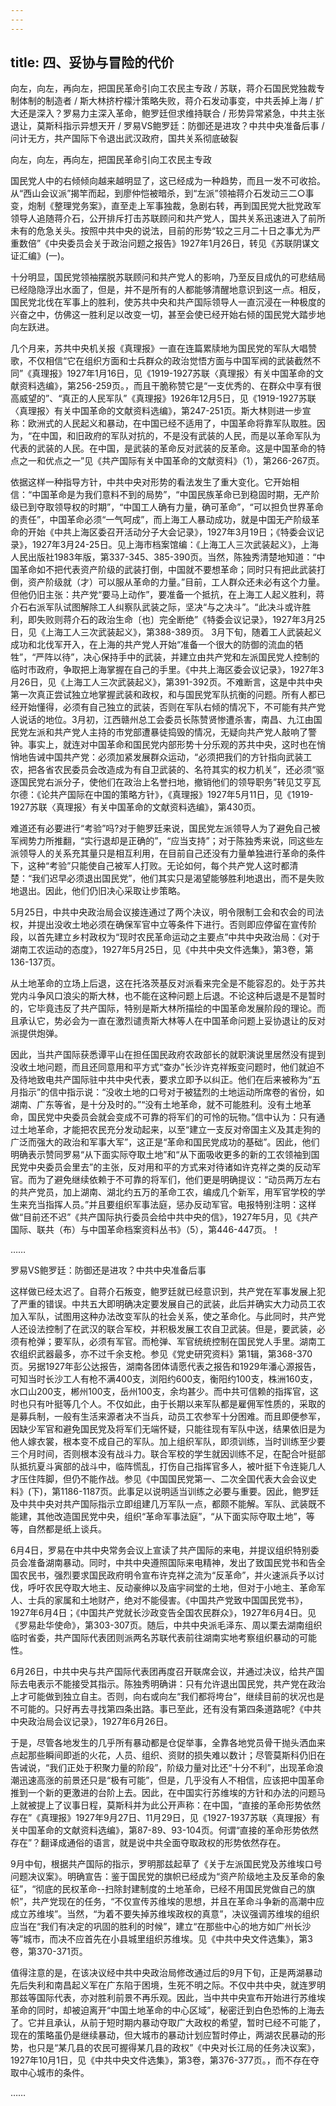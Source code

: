```yaml
---
---
---
```

title: 四、妥协与冒险的代价
---




向左，向左，再向左，把国民革命引向工农民主专政 / 苏联，蒋介石国民党独裁专制体制的制造者 / 斯大林挤柠檬汁策略失败，蒋介石发动事变，中共丢掉上海 / 扩大还是深入？罗易力主深入革命，鲍罗廷但求维持联合 / 形势异常紧急，中共主张退让，莫斯科指示异想天开 / 罗易VS鲍罗廷：防御还是进攻？中共中央准备后事 / 问计无方，共产国际下令退出武汉政府，国共关系彻底破裂



向左，向左，再向左，把国民革命引向工农民主专政

国民党人中的右倾倾向越来越明显了，这已经成为一种趋势，而且一发不可收拾。从“西山会议派”揭竿而起，到廖仲恺被暗杀，到“左派”领袖蒋介石发动三二○事变，炮制《整理党务案》，直至走上军事独裁，急剧右转，再到国民党大批党政军领导人追随蒋介石，公开排斥打击苏联顾问和共产党人，国共关系迅速进入了前所未有的危急关头。按照中共中央的说法，目前的形势“较之三月二十日之事尤为严重数倍”《中央委员会关于政治问题之报告》1927年1月26日，转见《苏联阴谋文证汇编》(一)。

十分明显，国民党领袖摆脱苏联顾问和共产党人的影响，乃至反目成仇的可悲结局已经隐隐浮出水面了，但是，并不是所有的人都能够清醒地意识到这一点。相反，国民党北伐在军事上的胜利，使苏共中央和共产国际领导人一直沉浸在一种极度的兴奋之中，仿佛这一胜利足以改变一切，甚至会使已经开始右倾的国民党大踏步地向左跃进。

几个月来，苏共中央机关报《真理报》一直在连篇累牍地为国民党的军队大唱赞歌，不仅相信“它在组织方面和士兵群众的政治觉悟方面与中国军阀的武装截然不同”《真理报》1927年1月16日，见《1919-1927苏联〈真理报〉有关中国革命的文献资料选编》，第256-259页。，而且干脆称赞它是“一支优秀的、在群众中享有很高威望的”、“真正的人民军队”《真理报》1926年12月5日，见《1919-1927苏联〈真理报〉有关中国革命的文献资料选编》，第247-251页。斯大林则进一步宣称：欧洲式的人民起义和暴动，在中国已经不适用了，中国革命将靠军队取胜。因为，“在中国，和旧政府的军队对抗的，不是没有武装的人民，而是以革命军队为代表的武装的人民。在中国，是武装的革命反对武装的反革命。这是中国革命的特点之一和优点之一”见《共产国际有关中国革命的文献资料》（1），第266-267页。

依据这样一种指导方针，中共中央对形势的看法发生了重大变化。它开始相信：“中国革命是为我们意料不到的局势”，“中国民族革命已到稳固时期，无产阶级已到夺取领导权的时期”，“中国工人确有力量，确可革命”，“可以担负世界革命的责任”，中国革命必须“一气呵成”，而上海工人暴动成功，就是中国无产阶级革命的开始《中共上海区委召开活动分子大会记录》，1927年3月19日；《特委会议记录》，1927年3月24-25日。见上海市档案馆编：《上海工人三次武装起义》，上海人民出版社1983年版，第337-345、385-390页。当然，陈独秀清楚地知道：“中国革命如不把代表资产阶级的武装打倒，中国就不要想革命；同时只有把此武装打倒，资产阶级就（才）可以服从革命的力量。”目前，工人群众还未必有这个力量。但他仍旧主张：共产党“要马上动作”，要准备一个抵抗，在上海工人起义胜利，蒋介石右派军队试图解除工人纠察队武装之际，坚决“与之决斗”。“此决斗或许胜利，即失败则蒋介石的政治生命〔也〕完全断绝”《特委会议记录》，1927年3月25日，见《上海工人三次武装起义》，第388-389页。 3月下旬，随着工人武装起义成功和北伐军开入，在上海的共产党人开始“准备一个很大的防御的流血的牺牲”，“严阵以待”，决心保持手中的武装，并建立由共产党和左派国民党人控制的临时市政府，争取把上海掌握在自己的手里。《中共上海区委会议记录》，1927年3月26日，见《上海工人三次武装起义》，第391-392页。不难断言，这是中共中央第一次真正尝试独立地掌握武装和政权，和与国民党军队抗衡的问题。所有人都已经开始懂得，必须有自己独立的武装，否则在军队右倾的情况下，不可能有共产党人说话的地位。3月初，江西赣州总工会委员长陈赞贤惨遭杀害，南昌、九江由国民党左派和共产党人主持的市党部遭暴徒捣毁的情况，无疑向共产党人敲响了警钟。事实上，就连对中国革命和国民党内部形势十分乐观的苏共中央，这时也在悄悄地告诫中国共产党：必须加紧发展群众运动，“必须把我们的方针指向武装工农，把各省农民委员会改造成为有自卫武装的、名符其实的权力机关”，还必须“驱逐国民党右派分子，使他们在政治上名誉扫地，撤销他们的领导职务”转见艾亨瓦尔德：《论共产国际在中国的策略方针》，《真理报》1927年5月11日，见《1919-1927苏联〈真理报〉有关中国革命的文献资料选编》，第430页。

难道还有必要进行“考验”吗?对于鲍罗廷来说，国民党左派领导人为了避免自己被军阀势力所推翻，“实行退却是正确的”，“应当支持”；对于陈独秀来说，同这些左派领导人的关系充其量只是相互利用，在目前自己还没有力量单独进行革命的条件下，这种“考验”只能使自己被军人打败。无论如何，每个共产党人这时都清楚：“我们迟早必须退出国民党”，他们其实只是渴望能够胜利地退出，而不是失败地退出。因此，他们仍旧决心采取让步策略。

5月25日，中共中央政治局会议接连通过了两个决议，明令限制工会和农会的司法权，并提出没收土地必须在确保军官中立等条件下进行。否则即应停留在宣传阶段，以首先建立乡村政权为“现时农民革命运动之主要点”中共中央政治局：《对于湖南工农运动的态度》，1927年5月25日，见《中共中央文件选集》，第3卷，第136-137页。

从土地革命的立场上后退，这在托洛茨基反对派看来完全是不能容忍的。处于苏共党内斗争风口浪尖的斯大林，也不能在这种问题上后退。不论这种后退是不是暂时的，它毕竟违反了共产国际，特别是斯大林所描绘的中国革命发展阶段的理论。而且承认它，势必会为一直在激烈谴责斯大林等人在中国革命问题上妥协退让的反对派提供炮弹。

因此，当共产国际获悉谭平山在担任国民政府农政部长的就职演说里居然没有提到没收土地问题，而且还同意用和平方式“查办”长沙许克祥叛变问题时，他们就迫不及待地致电共产国际驻中共中央代表，要求立即予以纠正。他们在后来被称为“五月指示”的信中指示说：“没收土地的口号对于被猛烈的土地运动所席卷的省份，如湖南、广东等省，是十分及时的。”“没有土地革命，就不可能胜利。没有土地革命，国民党中央委员会就会变成不可靠的将军们的可怜的玩物。”信中认为：只有通过土地革命，才能把农民充分发动起来，以至“建立一支反对帝国主义及其走狗的广泛而强大的政治和军事大军”，这正是“革命和国民党成功的基础”。因此，他们明确表示赞同罗易“从下面实际夺取土地”和“从下面吸收更多的新的工农领袖到国民党中央委员会里去”的主张，反对用和平的方式来对待诸如许克祥之类的反动军官。而为了避免继续依赖于不可靠的将军们，他们更是明确提议：“动员两万左右的共产党员，加上湖南、湖北约五万的革命工农，编成几个新军，用军官学校的学生来充当指挥人员。”并且要组织军事法庭，惩办反动军官。电报特别注明：这样做“目前还不迟”《共产国际执行委员会给中共中央的信》，1927年5月，见《共产国际、联共（布）与中国革命档案资料丛书》（5），第446-447页。！

……



罗易VS鲍罗廷：防御还是进攻？中共中央准备后事

这样做已经太迟了。自蒋介石叛变，鲍罗廷就已经意识到，共产党在军事发展上犯了严重的错误。中共五大即明确决定要发展自己的武装，此后并确实大力动员工农加入军队，试图用这种办法改变军队的社会关系，使之革命化。与此同时，共产党人还设法控制了在武汉的联合军校，并积极发展工农自卫武装。但是，要武装，必须有枪弹；要军队，必须有军官。而枪弹、军官统统控制在国民党人手里。湖南工农组织武器最多，亦不过千余支枪。参见《党史研究资料》第1辑，第368-370页。另据1927年彭公达报告，湖南各团体请愿代表之报告和1929年潘心源报告，可知当时长沙工人有枪不满400支，浏阳约600支，衡阳约100支，株洲160支，水口山200支，郴州100支，岳州100支，余均甚少。而中共可信赖的指挥官，这时也只有叶挺等几个人。不仅如此，由于长期以来军队都是雇佣军性质的，采取的是募兵制，一般有生活来源者决不当兵，动员工农参军十分困难。而且即便参军，因缺少军官和避免国民党及将军们无端怀疑，只能往现有军队中送，结果依旧是为他人嫁衣裳，根本变不成自己的军队。加上组织军队，即须训练，当时训练至少要三个月时间，否则根本没有战斗力。联合军校的学生就因训练不足，在配合叶挺部队抵抗夏斗寅部的战斗中，临阵慌乱，打伤自己指挥官多人，被叶挺下令连毙几人才压住阵脚，但仍不能作战。参见《中国国民党第一、二次全国代表大会会议史料》(下)，第1186-1187页。此事足以说明适当训练之必要与重要。因此，鲍罗廷及中共中央对共产国际指示立即组建几万军队一点，都颇不能解。军队、武装既不能建，其他改造国民党中央，组织“革命军事法庭”，“从下面实际夺取土地”，等等，自然都是纸上谈兵。

6月4日，罗易在中共中央常务会议上宣读了共产国际的来电，并提议组织特别委员会准备湖南暴动。同时，中共中央遵照国际来电精神，发出了致国民党书和告全国农民书，强烈要求国民政府明令宣布许克祥之流为“反革命”，并火速派兵予以讨伐，呼吁农民夺取大地主、反动豪绅以及庙宇祠堂的土地，但对于小地主、革命军人、士兵的家属和土地财产，绝对不能侵害。《中国共产党致中国国民党书》，1927年6月4日；《中国共产党就长沙政变告全国农民群众》，1927年6月4日。见《罗易赴华使命》，第303-307页。随后，中共中央派毛泽东、周以栗去湖南组织临时省委，共产国际代表团则派两名苏联代表前往湖南实地考察组织暴动的可能性。

6月26日，中共中央与共产国际代表团再度召开联席会议，并通过决议，给共产国际去电表示不能接受其指示。陈独秀明确讲：只有允许退出国民党，共产党在政治上才可能做到独立自主。否则，向右或向左“我们都将垮台”，继续目前的状况也是不可能的。只好再去寻找第四条出路。事已至此，还有没有第四条道路呢?《中共中央政治局会议记录》，1927年6月26日。

于是，尽管各地发生的几乎所有暴动都是仓促举事，全靠各地党员骨干抛头洒血来点起那些瞬间即逝的火花，人员、组织、资财的损失难以数计；尽管莫斯科仍旧在告诫说，“我们正处于积聚力量的阶段”，阶级力量对比还“十分不利”，出现革命浪潮迅速高涨的前景还只是“极有可能”，但是，几乎没有人不相信，应该把中国革命推到一个新的更激进的台阶上去。因此，在中国实行苏维埃的方针和办法的问题马上就被提上了议事日程，莫斯科并为此公开声称：在中国，“直接的革命形势依然存在”《真理报》1927年9月27日、11月29日，见《1927-1937苏联〈真理报〉有关中国革命的文献资料选编》，第87-89、93-104页。何谓“直接的革命形势依然存在”？翻译成通俗的语言，就是说中共全面夺取政权的形势依然存在。

9月中旬，根据共产国际的指示，罗明那兹起草了《关于左派国民党及苏维埃口号问题决议案》。明确宣告：鉴于国民党的旗帜已经成为“资产阶级地主及反革命的象征”，“彻底的民权革命--扫除封建制度的土地革命，已经不用国民党做自己的旗帜”，共产党现在的任务，“不仅宣传苏维埃的思想，并且在革命斗争新的高潮中应成立苏维埃”。当然，“为着不要失掉苏维埃政权的真意”，决议强调苏维埃的组织应当在“我们有决定的巩固的胜利的时候”，建立“在那些中心的地方如广州长沙等”城市，而决不应首先在小县城里组织苏维埃。见《中共中央文件选集》，第3卷，第370-371页。

值得注意的是，在该决议经中共中央政治局修改通过后的9月下旬，正是两湖暴动先后失利和南昌起义军在广东陷于困境，生死不明之际。不仅中共中央，就连罗明那兹等国际代表，亦对胜利前景不再乐观。因此，当中共中央宣布开始进行苏维埃革命的同时，却被迫离开“中国土地革命的中心区域”，秘密迁到白色恐怖的上海去了。它并且承认，从前于短时期内暴动夺取广大政权的希望，暂时已经不可能了，现在的策略虽仍是继续暴动，但大城市的暴动计划应暂时停止，两湖农民暴动的形势，也只是“某几县的农民可握得某几县的政权”《中央对长江局的任务决议案》，1927年10月1日，见《中共中央文件选集》，第3卷，第376-377页。，而不存在夺取中心城市的条件。

……